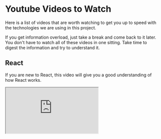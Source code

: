
# Youtube Videos to Watch

Here is a list of videos that are worth watching to get you up to speed with the technologies we are using in this project.

If you get information overload, just take a break and come back to it later. You don't have to watch all of these videos in one sitting.
Take time to digest the information and try to understand it.

## React

If you are new to React, this video will give you a good understanding of how React works.

<IFrame src="https://www.youtube.com/embed/Rh3tobg7hEo" />

## Next.js App Router

You only have to watch the **first 43 minutes** of the following video to get a good understanding of how the Next.js 13 (App Router) works.

<IFrame src="https://www.youtube.com/embed/wm5gMKuwSYk?start=0&end=2574" />

Here is a short video that explains Server components and Client components, how they work together, and the best practices.

<IFrame src="https://www.youtube.com/embed/aoHK8skFZ1U" />

## Tailwind CSS

If you know CSS, you can learn Tailwind CSS in **less than 30 minutes**.

<IFrame src="https://www.youtube.com/embed/Ksn1tThNTjI" />

## Prisma

Prisma is an ORM (Object Relational Mapper) that allows us to interact with our database using TypeScript.

<IFrame src="https://www.youtube.com/embed/RebA5J-rlwg" />
